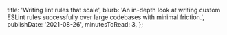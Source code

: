   title: 'Writing lint rules that scale',
  blurb:
    'An in-depth look at writing custom ESLint rules successfully over large codebases with minimal friction.',
  publishDate: '2021-08-26',
  minutesToRead: 3,
};
